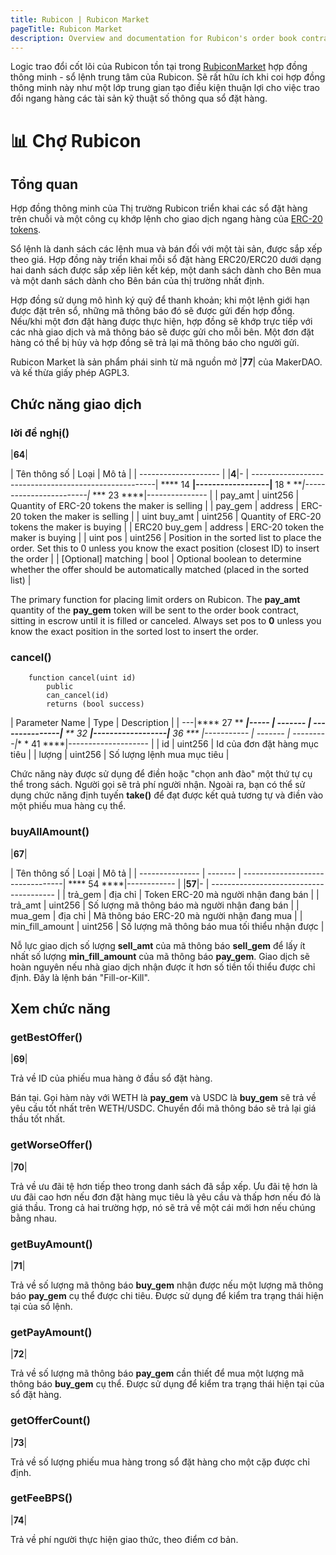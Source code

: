 ```yaml
---
title: Rubicon | Rubicon Market
pageTitle: Rubicon Market
description: Overview and documentation for Rubicon's order book contract
---
```


Logic trao đổi cốt lõi của Rubicon tồn tại trong [RubiconMarket](https://github.com/RubiconDeFi/rubicon_protocol/blob/master/contracts/RubiconMarket.sol) hợp đồng thông minh - sổ lệnh trung tâm của Rubicon. Sẽ rất hữu ích khi coi hợp đồng thông minh này như một lớp trung gian tạo điều kiện thuận lợi cho việc trao đổi ngang hàng các tài sản kỹ thuật số thông qua sổ đặt hàng.

# 📊 Chợ Rubicon

## Tổng quan

Hợp đồng thông minh của Thị trường Rubicon triển khai các sổ đặt hàng trên chuỗi và một công cụ khớp lệnh cho giao dịch ngang hàng của [ERC-20 tokens](https://ethereum.org/en/developers/docs/standards/tokens/erc-20/).

Sổ lệnh là danh sách các lệnh mua và bán đối với một tài sản, được sắp xếp theo giá. Hợp đồng này triển khai mỗi sổ đặt hàng ERC20/ERC20 dưới dạng hai danh sách được sắp xếp liên kết kép, một danh sách dành cho Bên mua và một danh sách dành cho Bên bán của thị trường nhất định.

Hợp đồng sử dụng mô hình ký quỹ để thanh khoản; khi một lệnh giới hạn được đặt trên sổ, những mã thông báo đó sẽ được gửi đến hợp đồng. Nếu/khi một đơn đặt hàng được thực hiện, hợp đồng sẽ khớp trực tiếp với các nhà giao dịch và mã thông báo sẽ được gửi cho mỗi bên. Một đơn đặt hàng có thể bị hủy và hợp đồng sẽ trả lại mã thông báo cho người gửi.

Rubicon Market là sản phẩm phái sinh từ mã nguồn mở |****77****| của MakerDAO. và kế thừa giấy phép AGPL3.

## Chức năng giao dịch

### lời đề nghị()

|****64****|

| Tên thông số | Loại | Mô tả |
| -------------------- | |****4****|- | ------------------------------------------------------| **** 14 ****|------------------|**** 18 * ***|------------------------|* *** 23 ****|--------------- |
| pay_amt              | uint256 | Quantity of ERC-20 tokens the maker is selling                                                                                    |
| pay_gem              | address | ERC-20 token the maker is selling                                                                                                 |
| uint buy_amt         | uint256 | Quantity of ERC-20 tokens the maker is buying                                                                                     |
| ERC20 buy_gem        | address | ERC-20 token the maker is buying                                                                                                  |
| uint pos             | uint256 | Position in the sorted list to place the order. Set this to 0 unless you know the exact position (closest ID) to insert the order |
| \[Optional] matching | bool    | Optional boolean to determine whether the offer should be automatically matched (placed in the sorted list)                       |

The primary function for placing limit orders on Rubicon. The **pay_amt** quantity of the **pay_gem** token will be sent to the order book contract, sitting in escrow until it is filled or canceled. Always set pos to **0** unless you know the exact position in the sorted lost to insert the order.

### cancel()

```
    function cancel(uint id)
        public
        can_cancel(id)
        returns (bool success)
```

| Parameter Name | Type    | Description                                  |
| ---|**** 27 ** ***|----- | ------- | ---------------|** ** 32 ****|------------------|**** 36 *** *|----------- | ------- | ---------|*** * 41 ****|-------------------- |
| id | uint256 | Id của đơn đặt hàng mục tiêu |
| lượng | uint256 | Số lượng lệnh mua mục tiêu |

Chức năng này được sử dụng để điền hoặc "chọn anh đào" một thứ tự cụ thể trong sách. Người gọi sẽ trả phí người nhận. Ngoài ra, bạn có thể sử dụng chức năng định tuyến **take()** để đạt được kết quả tương tự và điền vào một phiếu mua hàng cụ thể.

### buyAllAmount()

|****67****|

| Tên thông số | Loại | Mô tả |
| --------------- | ------- | ---------------------------------| **** 54 ****|------------ | |****57****|- | --------------------------------------- |
| trả_gem | địa chỉ | Token ERC-20 mà người nhận đang bán |
| trả_amt | uint256 | Số lượng mã thông báo mà người nhận đang bán |
| mua_gem | địa chỉ | Mã thông báo ERC-20 mà người nhận đang mua |
| min_fill_amount | uint256 | Số lượng mã thông báo mua tối thiểu nhận được |

Nỗ lực giao dịch số lượng **sell_amt** của mã thông báo **sell_gem** để lấy ít nhất số lượng **min_fill_amount** của mã thông báo **pay_gem**. Giao dịch sẽ hoàn nguyên nếu nhà giao dịch nhận được ít hơn số tiền tối thiểu được chỉ định. Đây là lệnh bán "Fill-or-Kill".

## Xem chức năng

### getBestOffer()

|****69****|

Trả về ID của phiếu mua hàng ở đầu sổ đặt hàng.

Bán tại. Gọi hàm này với WETH là **pay_gem** và USDC là **buy_gem** sẽ trả về yêu cầu tốt nhất trên WETH/USDC. Chuyển đổi mã thông báo sẽ trả lại giá thầu tốt nhất.

### getWorseOffer()

|****70****|

Trả về ưu đãi tệ hơn tiếp theo trong danh sách đã sắp xếp. Ưu đãi tệ hơn là ưu đãi cao hơn nếu đơn đặt hàng mục tiêu là yêu cầu và thấp hơn nếu đó là giá thầu. Trong cả hai trường hợp, nó sẽ trả về một cái mới hơn nếu chúng bằng nhau.

### getBuyAmount()

|****71****|

Trả về số lượng mã thông báo **buy_gem** nhận được nếu một lượng mã thông báo **pay_gem** cụ thể được chi tiêu. Được sử dụng để kiểm tra trạng thái hiện tại của sổ lệnh.

### getPayAmount()

|****72****|

Trả về số lượng mã thông báo **pay_gem** cần thiết để mua một lượng mã thông báo **buy_gem** cụ thể. Được sử dụng để kiểm tra trạng thái hiện tại của sổ đặt hàng.

### getOfferCount()

|****73****|

Trả về số lượng phiếu mua hàng trong sổ đặt hàng cho một cặp được chỉ định.

### getFeeBPS()

|****74****|

Trả về phí người thực hiện giao thức, theo điểm cơ bản.